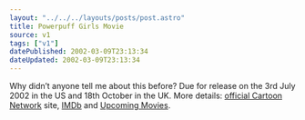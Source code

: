 ```yaml
---
layout: "../../../layouts/posts/post.astro"
title: Powerpuff Girls Movie
source: v1
tags: ["v1"]
datePublished: 2002-03-09T23:13:34
dateUpdated: 2002-03-09T23:13:34
---
```


Why didn&#8217;t anyone tell me about this before? Due for release on the 3rd July 2002 in the US and 18th October in the UK. More details: [official Cartoon Network][1] site, [IMDb][2] and [Upcoming Movies][3].

[1]: http://www.cartoonnetwork.com/POWERPUFF/movie/
[2]: http://uk.imdb.com/Title?0289408
[3]: http://www.upcomingmovies.com/powerpuffgirls.html
